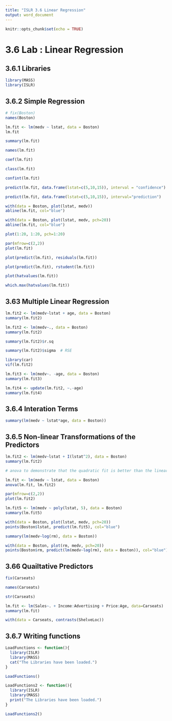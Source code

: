 ---
title: "ISLR 3.6 Linear Regression"
output: word_document
---

```{r setup, include=FALSE}
knitr::opts_chunk$set(echo = TRUE)
```
# 3.6 Lab : Linear Regression
## 3.6.1 Libraries
```{r}
library(MASS)
library(ISLR)
```
## 3.6.2 Simple Regression
```{r}
# fix(Boston)
names(Boston)
```
```{r}
lm.fit <- lm(medv ~ lstat, data = Boston)
lm.fit
```
```{r}
summary(lm.fit)
```
```{r}
names(lm.fit)
```
```{r}
coef(lm.fit)
```

```{r}
class(lm.fit)
```
```{r}
confint(lm.fit)
```
```{r}
predict(lm.fit, data.frame(lstat=c(5,10,15)), interval = "confidence")
```
```{r}
predict(lm.fit, data.frame(lstat=c(5,10,15)), interval="prediction")
```
```{r}
with(data = Boston, plot(lstat, medv))
abline(lm.fit, col="blue")
```
```{r}
with(data = Boston, plot(lstat, medv, pch=20))
abline(lm.fit, col="blue")
```
```{r}
plot(1:20, 1:20, pch=1:20)
```

```{r}
par(mfrow=c(2,2))
plot(lm.fit)
```
```{r}
plot(predict(lm.fit), residuals(lm.fit))
```
```{r}
plot(predict(lm.fit), rstudent(lm.fit))
```
```{r}
plot(hatvalues(lm.fit))
```

```{r}
which.max(hatvalues(lm.fit))
```
## 3.63 Multiple Linear Regression
```{r}
lm.fit2 <- lm(medv~lstat + age, data = Boston)
summary(lm.fit2)
```
```{r}
lm.fit2 <- lm(medv~., data = Boston)
summary(lm.fit2)
```
```{r}
summary(lm.fit2)$r.sq
```

```{r}
summary(lm.fit2)$sigma  # RSE
```
```{r}
library(car)
vif(lm.fit2)
```

```{r}
lm.fit3 <- lm(medv~. -age, data = Boston)
summary(lm.fit3)
```

```{r}
lm.fit4 <- update(lm.fit2, ~.-age)
summary(lm.fit4)
```

## 3.6.4 Interation Terms
```{r}
summary(lm(medv ~ lstat*age, data = Boston))
```
## 3.6.5 Non-linear Transformations of the Predictors
```{r}
lm.fit2 <- lm(medv~lstat + I(lstat^2), data = Boston)
summary(lm.fit2)
```
```{r}
# anova to demonstrate that the quadratic fit is better than the linear one

lm.fit <- lm(medv ~ lstat, data = Boston)
anova(lm.fit, lm.fit2)
```
```{r}
par(mfrow=c(2,2))
plot(lm.fit2)
```

```{r}
lm.fit5 <- lm(medv ~ poly(lstat, 5), data = Boston)
summary(lm.fit5)
```

```{r}
with(data = Boston, plot(lstat, medv, pch=20))
points(Boston$lstat, predict(lm.fit5), col="blue")
```

```{r}
summary(lm(medv~log(rm), data = Boston))
```
```{r}
with(data = Boston, plot(rm, medv, pch=20))
points(Boston$rm, predict(lm(medv~log(rm), data = Boston)), col="blue")
```
## 3.66 Quailtative Predictors
```{r}
fix(Carseats)
```
```{r}
names(Carseats)
```
```{r}
str(Carseats)
```
```{r}
lm.fit <- lm(Sales~. + Income:Advertising + Price:Age, data=Carseats)
summary(lm.fit)
```
```{r}
with(data = Carseats, contrasts(ShelveLoc))
```
## 3.6.7 Writing functions
```{r}
LoadFunctions <- function(){
  library(ISLR)
  library(MASS)
  cat("The Libraries have been loaded.")
}
```
```{r}
LoadFunctions()
```
```{r}
LoadFunctions2 <- function(){
  library(ISLR)
  library(MASS)
  print("The Libraries have been loaded.")
}
```

```{r}
LoadFunctions2()
```
























